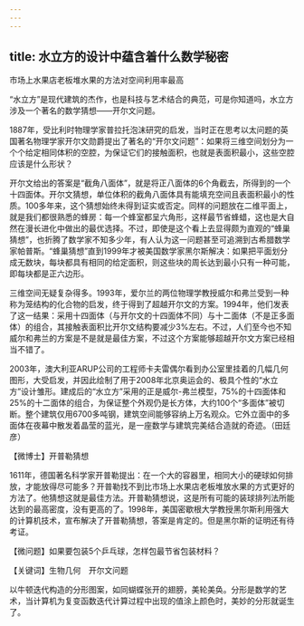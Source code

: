 ```yaml
---
---
---
```

title: 水立方的设计中蕴含着什么数学秘密
---




市场上水果店老板堆水果的方法对空间利用率最高



“水立方”是现代建筑的杰作，也是科技与艺术结合的典范，可是你知道吗，水立方涉及一个著名的数学猜想——开尔文问题。

1887年，受比利时物理学家普拉托泡沫研究的启发，当时正在思考以太问题的英国著名物理学家开尔文勋爵提出了著名的“开尔文问题”：如果将三维空间划分为一个个给定相同体积的空腔，为保证它们的接触面积，也就是表面积最小，这些空腔应该是什么形状？

开尔文给出的答案是“截角八面体”，就是将正八面体的6个角截去，所得到的一个十四面体。开尔文猜想，单位体积的截角八面体具有能填充空间且表面积最小的性质。100多年来，这个猜想始终未得到证实或否定。同样的问题放在二维平面上，就是我们都很熟悉的蜂房：每一个蜂室都呈六角形，这样最节省蜂蜡，这也是大自然在漫长进化中做出的最优选择。不过，即使是这个看上去显得颇为直观的“蜂巢猜想”，也折腾了数学家不知多少年，有人认为这一问题甚至可追溯到古希腊数学家帕普斯。“蜂巢猜想”直到1999年才被美国数学家黑尔斯解决：如果把平面划分成无数块，每块都具有相同的给定面积，则这些块的周长达到最小只有一种可能，即每块都是正六边形。



三维空间无疑复杂得多。1993年，爱尔兰的两位物理学教授威尔和弗兰受到一种称为笼结构的化合物的启发，终于得到了超越开尔文的方案。1994年，他们发表了这一结果：采用十四面体（与开尔文的十四面体不同）与十二面体（不是正多面体）的组合，其接触表面积比开尔文结构要减少3%左右。不过，人们至今也不知威尔和弗兰的方案是不是就是最佳方案，不过这个方案能够超越开尔文方案已经相当不错了。



2003年，澳大利亚ARUP公司的工程师卡夫雷偶尔看到办公室里挂着的几幅几何图形，大受启发，并因此绘制了用于2008年北京奥运会的、极具个性的“水立方”设计雏形。建成后的“水立方”采用的正是威尔-弗兰模型，75%的十四面体和25%的十二面体的组合，为保证整个外观仍是长方体，大约100个“多面体”被切断。整个建筑仅用6700多吨钢，建筑空间能够容纳上万名观众。它外立面中的多面体在夜幕中散发着晶莹的蓝光，是一座数学与建筑完美结合造就的奇迹。（田廷彦）





【微博士】开普勒猜想



1611年，德国著名科学家开普勒提出：在一个大的容器里，相同大小的硬球如何排放，才能放得尽可能多？开普勒找不到比市场上水果店老板堆放水果的方式更好的方法了。他猜想这就是最佳方法。开普勒猜想说，这是所有可能的装球排列法所能达到的最高密度，没有更高的了。1998年，美国密歇根大学教授黑尔斯利用强大的计算机技术，宣布解决了开普勒猜想，答案是肯定的。但是黑尔斯的证明还有待考证。



【微问题】如果要包装5个乒乓球，怎样包最节省包装材料？

【关键词】生物几何　开尔文问题





以牛顿迭代构造的分形图案，如同蝴蝶张开的翅膀，美轮美奂。分形是数学的艺术，当计算机为复变函数迭代计算过程中出现的值涂上颜色时，美妙的分形就诞生了。